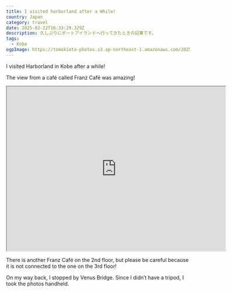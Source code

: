 ```yaml
---
title: I visited harborland after a While!
country: Japan
category: travel
date: 2025-02-22T16:33:29.329Z
description: 久しぶりにポートアイランドへ行ってきたときの記事です。
tags:
  - Kobe
ogpImage: https://tomokiota-photos.s3.ap-northeast-1.amazonaws.com/2025/harborland/img4.jpg
---
```


I visited Harborland in Kobe after a while!

<BlogImage src="https://tomokiota-photos.s3.ap-northeast-1.amazonaws.com/2025/harborland/img1.jpg" width={1000} />

The view from a café called Franz Café was amazing!

<iframe
  src="https://www.google.com/maps/embed?pb=!1m18!1m12!1m3!1d450.709801049305!2d135.18412929028273!3d34.68003865274845!2m3!1f0!2f0!3f0!3m2!1i1024!2i768!4f13.1!3m3!1m2!1s0x60008faa818142bd%3A0x256bd903896b44f5!2z44OV44Op44Oz44OE44Kr44OV44KnLSBGcmFudHpDYWZl!5e1!3m2!1sja!2sjp!4v1745395075471!5m2!1sja!2sjp"
  width="600"
  height="450"
  style={{ border: 0 }}
  allowFullScreen=""
  loading="lazy"
  referrerPolicy="no-referrer-when-downgrade"
></iframe>

There is another Franz Café on the 2nd floor, but please be careful because it is not connected to the one on the 3rd floor!

<BlogImage src="https://tomokiota-photos.s3.ap-northeast-1.amazonaws.com/2025/harborland/img2.jpg" width={1000} /> <BlogImage src="https://tomokiota-photos.s3.ap-northeast-1.amazonaws.com/2025/harborland/img3.jpg" width={1000} />

On my way back, I stopped by Venus Bridge.
Since I didn’t have a tripod, I took the photos handheld.

<BlogImage src="https://tomokiota-photos.s3.ap-northeast-1.amazonaws.com/2025/harborland/img4.jpg" width={1000} />
